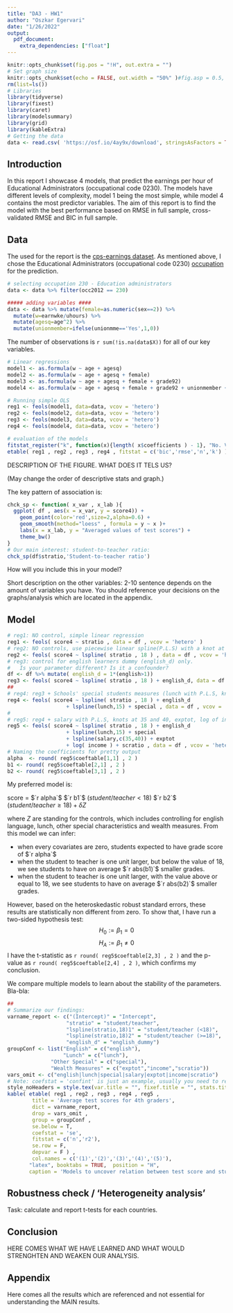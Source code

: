 ```yaml
---
title: "DA3 - HW1"
author: "Oszkar Egervari"
date: "1/26/2022"
output: 
  pdf_document:
    extra_dependencies: ["float"]
---
```


```r
knitr::opts_chunk$set(fig.pos = "!H", out.extra = "")
# Set graph size
knitr::opts_chunk$set(echo = FALSE, out.width = "50%" )#fig.asp = 0.5, fig.width = 7, out.width = "90%" )
rm(list=ls())
# Libraries
library(tidyverse)
library(fixest)
library(caret)
library(modelsummary)
library(grid)
library(kableExtra)
# Getting the data
data <- read.csv( 'https://osf.io/4ay9x/download', stringsAsFactors = TRUE)
```

## Introduction

In this report I showcase 4 models, that predict the earnings per hour of Educational Administrators (occupational code 0230). The models have different levels of complexity, model 1 being the most simple, while model 4 contains the most predictor variables. The aim of this report is to find the model with the best performance based on RMSE in full sample, cross-validated RMSE and BIC in full sample. 


## Data

The used for the report is the [cps-earnings dataset](https://osf.io/4ay9x/).
As mentioned above, I chose the Educational Administrators (occupational code 0230) [occupation](https://osf.io/57n9q/) for the prediction. 


```r
# selecting occupation 230 - Education administrators
data <- data %>% filter(occ2012 == 230)

##### adding variables ####
data <- data %>% mutate(female=as.numeric(sex==2)) %>%
  mutate(w=earnwke/uhours) %>%
  mutate(agesq=age^2) %>% 
  mutate(unionmember=ifelse(unionmme=='Yes',1,0))
```

The number of observations is `r sum(!is.na(data$X))` for all of our key variables.

```r
# Linear regressions
model1 <- as.formula(w ~ age + agesq)
model2 <- as.formula(w ~ age + agesq + female)
model3 <- as.formula(w ~ age + agesq + female + grade92)
model4 <- as.formula(w ~ age + agesq + female + grade92 + unionmember + marital + ownchild)

# Running simple OLS
reg1 <- feols(model1, data=data, vcov = 'hetero')
reg2 <- feols(model2, data=data, vcov = 'hetero')
reg3 <- feols(model3, data=data, vcov = 'hetero')
reg4 <- feols(model4, data=data, vcov = 'hetero')

# evaluation of the models
fitstat_register("k", function(x){length( x$coefficients ) - 1}, "No. Variables")
etable( reg1 , reg2 , reg3 , reg4 , fitstat = c('bic','rmse','n','k') )

```

DESCRIPTION OF THE FIGURE. WHAT DOES IT TELS US?

(May change the order of descriptive stats and graph.)

The key pattern of association is:

```r
chck_sp <- function( x_var , x_lab ){
  ggplot( df , aes(x = x_var, y = score4)) +
    geom_point(color='red',size=2,alpha=0.6) +
    geom_smooth(method="loess" , formula = y ~ x )+
    labs(x = x_lab, y = "Averaged values of test scores") +
    theme_bw()
}
# Our main interest: student-to-teacher ratio:
chck_sp(df$stratio,'Student-to-teacher ratio')
```

How will you include this in your model?

Short description on the other variables: 2-10 sentence depends on the amount of variables you have. You should reference your decisions on the graphs/analysis which are located in the appendix.

## Model


```r
# reg1: NO control, simple linear regression
reg1 <- feols( score4 ~ stratio , data = df , vcov = 'hetero' )
# reg2: NO controls, use piecewise linear spline(P.L.S) with a knot at 18
reg2 <- feols( score4 ~ lspline( stratio , 18 ) , data = df , vcov = 'hetero' )
# reg3: control for english learners dummy (english_d) only. 
#   Is your parameter different? Is it a confounder?
df <- df %>% mutate( english_d = 1*(english>1))
reg3 <- feols( score4 ~ lspline( stratio , 18 ) + english_d, data = df , vcov = 'hetero' )
##
# reg4: reg3 + Schools' special students measures (lunch with P.L.S, knot: 15; and special)
reg4 <- feols( score4 ~ lspline( stratio , 18 ) + english_d 
                   + lspline(lunch,15) + special , data = df , vcov = 'hetero' )
#
# reg5: reg4 + salary with P.L.S, knots at 35 and 40, exptot, log of income and scratio
reg5 <- feols( score4 ~ lspline( stratio , 18 ) + english_d
                   + lspline(lunch,15) + special 
                   + lspline(salary,c(35,40)) + exptot 
                   + log( income ) + scratio , data = df , vcov = 'hetero' )
# Naming the coefficients for pretty output
alpha  <- round( reg5$coeftable[1,1] , 2 )
b1 <- round( reg5$coeftable[2,1] , 2 )
b2 <- round( reg5$coeftable[3,1] , 2 )
```

My preferred model is:

score = $`r alpha`$ $`r b1`$ $( student/teacher < 18)$ $`r b2`$ $( student/teacher \geq 18) + \delta Z$

where $Z$ are standing for the controls, which includes controlling for english language, lunch, other special characteristics and wealth measures. From this model we can infer:

- when every covariates are zero, students expected to have grade score of $`r alpha`$
- when the student to teacher is one unit larger, but below the value of 18, we see students to have on average $`r abs(b1)`$ smaller grades.
- when the student to teacher is one unit larger, with the value above or equal to 18, we see students to have on average $`r abs(b2)`$ smaller grades.

However, based on the heteroskedastic robust standard errors, these results are statistically non different from zero. To show that, I have run a two-sided hypothesis test:
$$H_0:=\beta_1 = 0$$
$$H_A:=\beta_1 \neq 0$$
I have the t-statistic as `r round( reg5$coeftable[2,3] , 2 )` and the p-value as `r round( reg5$coeftable[2,4] , 2 )`, which confirms my conclusion.

We compare multiple models to learn about the stability of the parameters. Bla-bla:

```r
##
# Summarize our findings:
varname_report <- c("(Intercept)" = "Intercept",
                   "stratio" = "student/teacher",
                   "lspline(stratio,18)1" = "student/teacher (<18)",
                   "lspline(stratio,18)2" = "student/teacher (>=18)",
                   "english_d" = "english_dummy")
groupConf <- list("English" = c("english"),
                  "Lunch" = c("lunch"),
              "Other Special" = c("special"),
              "Wealth Measures" = c("exptot","income","scratio"))
vars_omit <- c("english|lunch|special|salary|exptot|income|scratio")
# Note: coefstat = 'confint' is just an example, usually you need to report se.
style_noHeaders = style.tex(var.title = "", fixef.title = "", stats.title = " ")
kable( etable( reg1 , reg2 , reg3 , reg4 , reg5 ,
        title = 'Average test scores for 4th graders',
        dict = varname_report,
        drop = vars_omit ,
        group = groupConf ,
        se.below = T,
        coefstat = 'se',
        fitstat = c('n','r2'),
        se.row = F,
        depvar = F ) , 
        col.names = c('(1)','(2)','(3)','(4)','(5)'),
       "latex", booktabs = TRUE,  position = "H",
       caption = 'Models to uncover relation between test score and student to teacher ratio') %>% kable_styling(latex_options = c("hold_position","scale_down"))
```





## Robustness check / 'Heterogeneity analysis'

Task: calculate and report t-tests for each countries. 



## Conclusion

HERE COMES WHAT WE HAVE LEARNED AND WHAT WOULD STRENGHTEN AND WEAKEN OUR ANALYSIS.

## Appendix

Here comes all the results which are referenced and not essential for understanding the MAIN results.